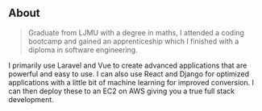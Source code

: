## About

> Graduate from LJMU with a degree in maths, I attended a coding bootcamp and gained an apprenticeship which I finished with a diploma in software engineering. 

I primarily use Laravel and Vue to create advanced applications that are powerful and easy to use. 
I can also use React and Django for optimized applications with a little bit of machine learning for improved conversion. 
I can then deploy these to an EC2 on AWS giving you a true full stack development.
